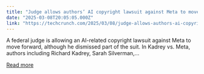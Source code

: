 ```yaml
---
title: "Judge allows authors’ AI copyright lawsuit against Meta to move forward"
date: "2025-03-08T20:05:05.000Z"
link: "https://techcrunch.com/2025/03/08/judge-allows-authors-ai-copyright-lawsuit-against-meta-to-move-forward/"
---
```


A federal judge is allowing an AI-related copyright lawsuit against Meta to move forward, although he dismissed part of the suit. In Kadrey vs. Meta, authors including Richard Kadrey, Sarah Silverman,...

[Read more](https://techcrunch.com/2025/03/08/judge-allows-authors-ai-copyright-lawsuit-against-meta-to-move-forward/)
